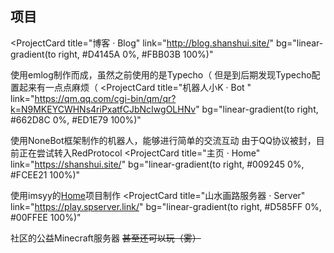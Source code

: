 ## 项目

<ProjectCard
  title="博客 · Blog"
  link="http://blog.shanshui.site/"
  bg="linear-gradient(to right, #D4145A 0%, #FBB03B 100%)"
>
  使用emlog制作而成，虽然之前使用的是Typecho（
  但是到后期发现Typecho配置起来有一点点麻烦（
</ProjectCard>
<ProjectCard
  title="机器人小K · Bot "
  link="https://qm.qq.com/cgi-bin/qm/qr?k=N9MKEYCWHNs4riPxatfCJbNcIwgOLHNv"
  bg="linear-gradient(to right, #662D8C 0%, #ED1E79 100%)"
>
  使用NoneBot框架制作的机器人，能够进行简单的交流互动
  由于QQ协议被封，目前正在尝试转入RedProtocol
</ProjectCard>
<ProjectCard
  title="主页 · Home"
  link="https://shanshui.site/"
  bg="linear-gradient(to right, #009245 0%, #FCEE21 100%)"
>
  使用imsyy的[Home](https://github.com/imsyy/home)项目制作
</ProjectCard>
<ProjectCard
  title="山水画路服务器 · Server"
  link="https://play.spserver.link/"
  bg="linear-gradient(to right, #D585FF 0%, #00FFEE 100%)"
>
  社区的公益Minecraft服务器
  <s>甚至还可以玩（雾）</s>
</ProjectCard>
